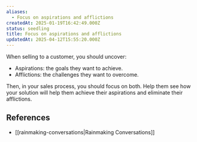 ```yaml
---
aliases:
  - Focus on aspirations and afflictions
createdAt: 2025-01-19T16:42:49.000Z
status: seedling
title: Focus on aspirations and afflictions
updatedAt: 2025-04-12T15:55:20.000Z
---
```

When selling to a customer, you should uncover:

- Aspirations: the goals they want to achieve.
- Afflictions: the challenges they want to overcome.

Then, in your sales process, you should focus on both. Help them see how your solution will help them achieve their aspirations and eliminate their afflictions.

## References

- [[rainmaking-conversations|Rainmaking Conversations]]
